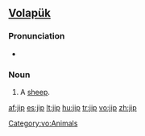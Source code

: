 ==[[Volapük]]==

===Pronunciation===
* {{IPA|/ʃip/}}

===Noun===
{{vo-noun}}

# A [[sheep]].

[[Category:vo:Animals]]

[[af:jip]]
[[es:jip]]
[[lt:jip]]
[[hu:jip]]
[[tr:jip]]
[[vo:jip]]
[[zh:jip]]